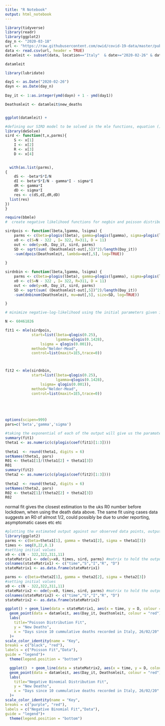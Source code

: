 ```yaml
---
title: "R Notebook"
output: html_notebook
---
```

```r
library(tidyverse)
library(readr)
library(ggplot2)
day_n <- "2020-03-18"
url <- "https://raw.githubusercontent.com/owid/covid-19-data/master/public/data/owid-covid-data.csv"
data <- read.csv(url, header = TRUE)
datamleit <- subset(data, location=="Italy"  & date>="2020-02-26" & date<=day_n, select = -c(iso_code, continent, stringency_index, population_density:life_expectancy, new_tests:tests_units)) #display only relevant columns and the italy data only, Starting date when 10 cumulative deaths have been recorded and the end date is 2 weeks past the start of the italy lockdown to allow for any delays between reduced transmission having an effect on mortality.

datamleit

library(lubridate)

day1 <- as.Date("2020-02-26")
dayn <- as.Date(day_n)
 
Day_it <- 1:as.integer(ymd(dayn) + 1 - ymd(day1))

Deathsmleit <- datamleit$new_deaths


ggplot(datamleit) +
```

```r
#defining our SIRD model to be solved in the mle functions, equation ()
library(deSolve)
sird <- function(t,x,parms){
    S <- x[1]
    I <- x[2]
    R <- x[3]
    D <- x[4]

    
  with(as.list(parms),
{
    dS <- -beta*S*I/N
    dI <- beta*S*I/N - gamma*I - sigma*I
    dR <- gamma*I
    dD <- sigma*I
    res <- c(dS,dI,dR,dD)
  list(res)
})
}
```

```r

require(bbmle)
#  create negative likelihood functions for negbin and poisson distributions. The poisson distribution is given in equation () and the negative binomial function in given in equation (). 

sirdpois <- function(lbeta,lgamma, lsigma) {
    parms <- c(beta=plogis(lbeta), gamma=plogis(lgamma), sigma=plogis(lsigma))
    x0 <- c(S=N - 322 , I= 322, R=311, D = 11)
    out <- ode(y=x0, Day_it, sird, parms)
    SD <- sqrt(sum( (Deathsmleit-out[,5])^2)/length(Day_it))
    -sum(dpois(Deathsmleit, lambda=out[,5], log=TRUE))
 
}

sirdnbin <- function(lbeta,lgamma, lsigma) {
    parms <- c(beta=plogis(lbeta), gamma=plogis(lgamma), sigma=plogis(lsigma))
    x0 <- c(S=N - 322 , I= 322, R=311, D = 11)
    out <- ode(y=x0, Day_it, sird, parms)
    SD <- sqrt(sum( (Deathsmleit-out[,5])^2)/length(Day_it))
    -sum(dnbinom(Deathsmleit, mu=out[,5], size=SD, log=TRUE))

}

# minimize negative-log-likelihood using the initial parameters given in Table () in report

N <- 60461826

fit1 <- mle(sirdpois,
            start=list(lbeta=qlogis(0.25),
                       lgamma=qlogis(0.1428),
                lsigma = qlogis(0.001)),
            method="Nelder-Mead",
            control=list(maxit=1E5,trace=0))



fit2 <- mle(sirdnbin,
            start=list(lbeta=qlogis(0.25),
                       lgamma=qlogis(0.1428),
                lsigma= qlogis(0.001)),
            method="Nelder-Mead",
            control=list(maxit=1E5,trace=0))

           



options(scipen=999)
pars=c('beta','gamma','sigma')

#taking the exponential of each of the output will give us the paramater estimate we need from each distribution. Using these paramater estimates, we use eqaution () to calculate the R0 number.
summary(fit1)
theta1 <- as.numeric(c(plogis(coef(fit1)[1:3])))
                  
theta1  <- round(theta1, digits = 6)
setNames(theta1, pars)
R01 <- theta1[1]/(theta1[2] + theta1[3])
R01
summary(fit2)
theta2 <- as.numeric(c(plogis(coef(fit2)[1:3])))
                 
theta2  <- round(theta2, digits = 6)
setNames(theta2, pars)
R02 <- theta2[1]/(theta2[2] + theta2[3])
R02

```
normal fit gives the closest estimation to the uks R0 number before lockdown, when using the death data above. The same fit using cases data suggests an R0 of almost 1/2, could possibly be due to under reporting, asymptomatic cases etc etc 

```r
#plotting the estimated output against our observed data points, output shown in figures () and () in report.
library(ggplot2)
parms <- c(beta=theta1[1], gamma = theta1[2], sigma = theta1[3])
times <- seq(0,22,0.1)
#setting initial values
x0 <- c(N - 322,322,311,11)
stateMatrix1 <- ode(y=x0, times, sird, parms) #matrix to hold the output
colnames(stateMatrix1) <- c("time","S","I","R", "D")
stateMatrix1 <- as.data.frame(stateMatrix1)

parms <- c(beta=theta2[1], gamma = theta2[2], sigma = theta2[3])
#setting initial values
x0 <- c(N - 322,322,311,11)
stateMatrix2 <- ode(y=x0, times, sird, parms) #matrix to hold the output
colnames(stateMatrix2) <- c("time","S","I","R", "D")
stateMatrix2 <- as.data.frame(stateMatrix2)

ggplot() + geom_line(data = stateMatrix1, aes(x = time, y = D, colour = "black"),linetype = 2) +
  geom_point(data = datamleit, aes(Day_it, Deathsmleit, colour = "red"),size = 0.75)+
  labs(
    title="Poisson Distribution Fit",
    y = "New Deaths",
    x = "Days since 10 cummulative deaths recorded in Italy, 26/02/20"
  )+
scale_color_identity(name = "Key",
breaks = c("black", "red"),
labels = c("Poisson Fit","Data"),
guide = "legend")+
  theme(legend.position = "bottom")

  ggplot()  + geom_line(data = stateMatrix2, aes(x = time, y = D, colour = "purple"),linetype = 2)+
  geom_point(data = datamleit, aes(Day_it, Deathsmleit, colour = "red"),size = 0.75) +
  labs(
    title="Negative Binomial Distribution Fit",
    y = "New Deaths",
    x = "Days since 10 cummulative deaths recorded in Italy, 26/02/20"
  )+
scale_color_identity(name = "Key",
breaks = c("purple", "red"),
labels = c("Negative Binomial Fit","Data"),
guide = "legend")+
  theme(legend.position = "bottom")
```